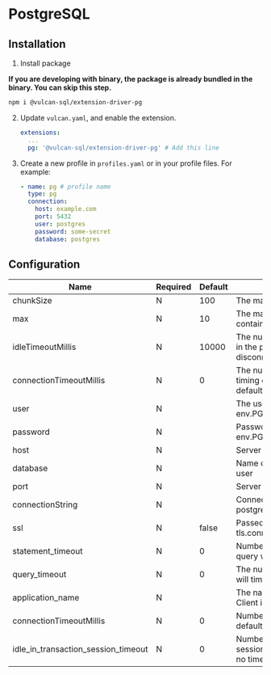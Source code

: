 # PostgreSQL

## Installation

1. Install package

  **If you are developing with binary, the package is already bundled in the binary. You can skip this step.**
   ```bash
   npm i @vulcan-sql/extension-driver-pg
   ```

2. Update `vulcan.yaml`, and enable the extension.

   ```yaml
   extensions:
     ...
     pg: '@vulcan-sql/extension-driver-pg' # Add this line
   ```

3. Create a new profile in `profiles.yaml` or in your profile files. For example:

   ```yaml
   - name: pg # profile name
     type: pg
     connection:
       host: example.com
       port: 5432
       user: postgres
       password: some-secret
       database: postgres
   ```

## Configuration

| Name                                | Required | Default | Description                                                                                                                                    |
| ----------------------------------- | -------- | ------- | ---------------------------------------------------------------------------------------------------------------------------------------------- |
| chunkSize                           | N        | 100     | The max rows we should fetch once.                                                                                                             |
| max                                 | N        | 10      | The maximum number of clients the pool should contain.                                                                                         |
| idleTimeoutMillis                   | N        | 10000   | The number of milliseconds a client must sit idle in the pool and not be checked out before it is disconnected from the backend and discarded. |
| connectionTimeoutMillis             | N        | 0       | The number of milliseconds to wait before timing out when connecting a new client by default this is 0 which means no timeout.                 |
| user                                | N        |         | The user to connect to the database. Default env.PGUSER or env.USER                                                                            |
| password                            | N        |         | Password to connect to database. default env.PGPASSWORD                                                                                        |
| host                                | N        |         | Server host. default env.PGHOS                                                                                                                 |
| database                            | N        |         | Name of database. default env.PGDATABASE or user                                                                                               |
| port                                | N        |         | Server port. default env.PGPORT                                                                                                                |
| connectionString                    | N        |         | Connection string. e.g. postgres://user:password@host:5432/database                                                                            |
| ssl                                 | N        | false   | Passed directly to node.TLSSocket, supports all tls.connect options                                                                            |
| statement_timeout                   | N        | 0       | Number of milliseconds before a statement in query will time out, default is no timeout                                                        |
| query_timeout                       | N        | 0       | The number of milliseconds before a query call will timeout, the default is no timeout                                                         |
| application_name                    | N        |         | The name of the application that created this Client instance                                                                                  |
| connectionTimeoutMillis             | N        | 0       | Number of milliseconds to wait for connection, default is no timeout                                                                           |
| idle_in_transaction_session_timeout | N        | 0       | Number of milliseconds before terminating any session with an open idle transaction, default is no timeout                                     |
